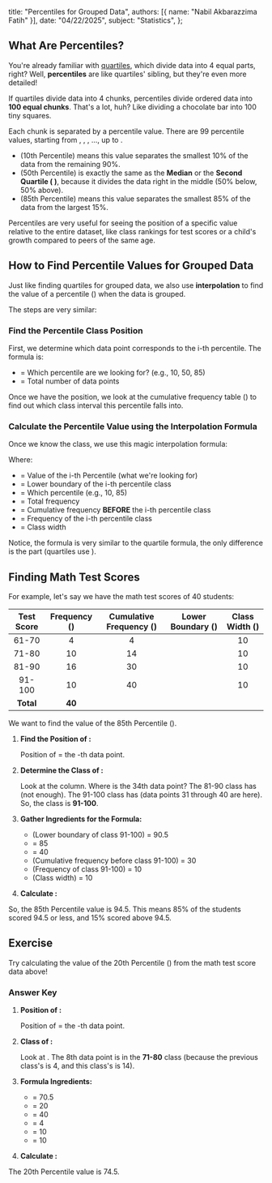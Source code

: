   title: "Percentiles for Grouped Data",
  authors: [{ name: "Nabil Akbarazzima Fatih" }],
  date: "04/22/2025",
  subject: "Statistics",
};

## What Are Percentiles?

You're already familiar with [quartiles](/subject/high-school/10/mathematics/statistics/quartile-data-group), which divide data into 4 equal parts, right? Well, **percentiles** are like quartiles' sibling, but they're even more detailed!

If quartiles divide data into 4 chunks, percentiles divide ordered data into **100 equal chunks**. That's a lot, huh? Like dividing a chocolate bar into 100 tiny squares.

Each chunk is separated by a percentile value. There are 99 percentile values, starting from <InlineMath math="P_1" />, <InlineMath math="P_2" />, <InlineMath math="P_3" />, ..., up to <InlineMath math="P_{99}" />.

- <InlineMath math="P_{10}" /> (10th Percentile) means this value separates the smallest
  10% of the data from the remaining 90%.
- <InlineMath math="P_{50}" /> (50th Percentile) is exactly the same as the **Median**
  or the **Second Quartile (<InlineMath math="Q_2" />
  )**, because it divides the data right in the middle (50% below, 50% above).
- <InlineMath math="P_{85}" /> (85th Percentile) means this value separates the smallest
  85% of the data from the largest 15%.

Percentiles are very useful for seeing the position of a specific value relative to the entire dataset, like class rankings for test scores or a child's growth compared to peers of the same age.

## How to Find Percentile Values for Grouped Data

Just like finding quartiles for grouped data, we also use **interpolation** to find the value of a percentile (<InlineMath math="P_i" />) when the data is grouped.

The steps are very similar:

### Find the Percentile Class Position

First, we determine which data point corresponds to the i-th percentile. The formula is:

<BlockMath math="\text{Position of } P_i = \text{the } \frac{i}{100} \times n \text{-th data point}" />

- <InlineMath math="i" /> = Which percentile are we looking for? (e.g., 10, 50, 85)
- <InlineMath math="n" /> = Total number of data points

Once we have the position, we look at the cumulative frequency table (<InlineMath math="F_k" />) to find out which class interval this percentile falls into.

### Calculate the Percentile Value using the Interpolation Formula

Once we know the class, we use this magic interpolation formula:

<BlockMath math="P_i = T_b + \left( \frac{\frac{i}{100}n - F_{kum}}{f_i} \right) p" />

Where:

- <InlineMath math="P_i" /> = Value of the i-th Percentile (what we're looking for)
- <InlineMath math="T_b" /> = Lower boundary of the i-th percentile class
- <InlineMath math="i" /> = Which percentile (e.g., 10, 85)
- <InlineMath math="n" /> = Total frequency
- <InlineMath math="F_{kum}" /> = Cumulative frequency **BEFORE** the i-th percentile
  class
- <InlineMath math="f_i" /> = Frequency of the i-th percentile class
- <InlineMath math="p" /> = Class width

Notice, the formula is very similar to the quartile formula, the only difference is the <InlineMath math="\frac{i}{100}n" /> part (quartiles use <InlineMath math="\frac{i}{4}n" />).

## Finding Math Test Scores

For example, let's say we have the math test scores of 40 students:

| Test Score | Frequency (<InlineMath math="f" />) | Cumulative Frequency (<InlineMath math="F_k" />) | Lower Boundary (<InlineMath math="T_b" />) | Class Width (<InlineMath math="p" />) |
| :--------: | :---------------------------------: | :----------------------------------------------: | :----------------------------------------: | :-----------------------------------: |
|   61-70    |                  4                  |                        4                         |      <InlineMath math="\leq 60.5" />       |                  10                   |
|   71-80    |                 10                  |                        14                        |      <InlineMath math="\leq 70.5" />       |                  10                   |
|   81-90    |                 16                  |                        30                        |      <InlineMath math="\leq 80.5" />       |                  10                   |
|   91-100   |                 10                  |                        40                        |      <InlineMath math="\leq 90.5" />       |                  10                   |
| **Total**  |               **40**                |                                                  |                                            |                                       |

We want to find the value of the 85th Percentile (<InlineMath math="P_{85}" />).

1.  **Find the Position of <InlineMath math="P_{85}" />:**

    Position of <InlineMath math="P_{85}" /> = the <InlineMath math="\frac{85}{100} \times 40 = \frac{3400}{100} = 34" />-th data point.

2.  **Determine the Class of <InlineMath math="P_{85}" />:**

    Look at the <InlineMath math="F_k" /> column. Where is the 34th data point? The 81-90 class has <InlineMath math="F_k = 30" /> (not enough). The 91-100 class has <InlineMath math="F_k = 40" /> (data points 31 through 40 are here). So, the <InlineMath math="P_{85}" /> class is **91-100**.

3.  **Gather Ingredients for the Formula:**

    - <InlineMath math="T_b" /> (Lower boundary of class 91-100) = 90.5
    - <InlineMath math="i" /> = 85
    - <InlineMath math="n" /> = 40
    - <InlineMath math="F_{kum}" /> (Cumulative frequency before class 91-100) =
      30
    - <InlineMath math="f_{85}" /> (Frequency of class 91-100) = 10
    - <InlineMath math="p" /> (Class width) = 10

4.  **Calculate <InlineMath math="P_{85}" />:**

    <div className="flex flex-col gap-4">
      <BlockMath math="P_{85} = T_b + \left( \frac{\frac{85}{100}n - F_{kum}}{f_{85}} \right) p" />
      <BlockMath math="P_{85} = 90.5 + \left( \frac{34 - 30}{10} \right) 10" />
      <BlockMath math="P_{85} = 90.5 + \left( \frac{4}{10} \right) 10" />
      <BlockMath math="P_{85} = 90.5 + 4" />
      <BlockMath math="P_{85} = 94.5" />
    </div>

So, the 85th Percentile value is 94.5. This means 85% of the students scored 94.5 or less, and 15% scored above 94.5.

## Exercise

Try calculating the value of the 20th Percentile (<InlineMath math="P_{20}" />) from the math test score data above!

### Answer Key

1.  **Position of <InlineMath math="P_{20}" />:**

    Position of <InlineMath math="P_{20}" /> = the <InlineMath math="\frac{20}{100} \times 40 = \frac{800}{100} = 8" />-th data point.

2.  **Class of <InlineMath math="P_{20}" />:**

    Look at <InlineMath math="F_k" />. The 8th data point is in the **71-80** class (because the previous class's <InlineMath math="F_k" /> is 4, and this class's <InlineMath math="F_k" /> is 14).

3.  **Formula Ingredients:**

    - <InlineMath math="T_b" /> = 70.5
    - <InlineMath math="i" /> = 20
    - <InlineMath math="n" /> = 40
    - <InlineMath math="F_{kum}" /> = 4
    - <InlineMath math="f_{20}" /> = 10
    - <InlineMath math="p" /> = 10

4.  **Calculate <InlineMath math="P_{20}" />:**

    <div className="flex flex-col gap-4">
      <BlockMath math="P_{20} = T_b + \left( \frac{\frac{20}{100}n - F_{kum}}{f_{20}} \right) p" />
      <BlockMath math="P_{20} = 70.5 + \left( \frac{8 - 4}{10} \right) 10" />
      <BlockMath math="P_{20} = 70.5 + \left( \frac{4}{10} \right) 10" />
      <BlockMath math="P_{20} = 70.5 + 4" />
      <BlockMath math="P_{20} = 74.5" />
    </div>

The 20th Percentile value is 74.5.
